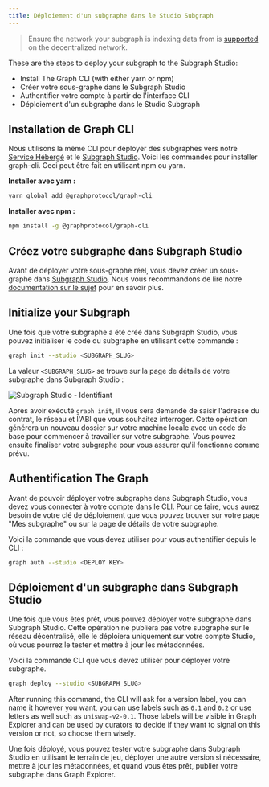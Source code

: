 ```yaml
---
title: Déploiement d'un subgraphe dans le Studio Subgraph
---
```


> Ensure the network your subgraph is indexing data from is [supported](/developing/supported-chains) on the decentralized network.

These are the steps to deploy your subgraph to the Subgraph Studio:

- Install The Graph CLI (with either yarn or npm)
- Créer votre sous-graphe dans le Subgraph Studio
- Authentifier votre compte à partir de l'interface CLI
- Déploiement d'un subgraphe dans le Studio Subgraph

## Installation de Graph CLI

Nous utilisons la même CLI pour déployer des subgraphes vers notre [Service Hébergé](https://thegraph.com/hosted-service/) et le [Subgraph Studio](https://thegraph.com/studio/). Voici les commandes pour installer graph-cli. Ceci peut être fait en utilisant npm ou yarn.

**Installer avec yarn :**

```bash
yarn global add @graphprotocol/graph-cli
```

**Installer avec npm :**

```bash
npm install -g @graphprotocol/graph-cli
```

## Créez votre subgraphe dans Subgraph Studio

Avant de déployer votre sous-graphe réel, vous devez créer un sous-graphe dans [Subgraph Studio](https://thegraph.com/studio/). Nous vous recommandons de lire notre [documentation sur le sujet](/deploying/subgraph-studio) pour en savoir plus.

## Initialize your Subgraph

Une fois que votre subgraphe a été créé dans Subgraph Studio, vous pouvez initialiser le code du subgraphe en utilisant cette commande :

```bash
graph init --studio <SUBGRAPH_SLUG>
```

La valeur `<SUBGRAPH_SLUG>` se trouve sur la page de détails de votre subgraphe dans Subgraph Studio :

![Subgraph Studio - Identifiant](/img/doc-subgraph-slug.png)

Après avoir exécuté `graph init`, il vous sera demandé de saisir l'adresse du contrat, le réseau et l'ABI que vous souhaitez interroger. Cette opération générera un nouveau dossier sur votre machine locale avec un code de base pour commencer à travailler sur votre subgraphe. Vous pouvez ensuite finaliser votre subgraphe pour vous assurer qu'il fonctionne comme prévu.

## Authentification The Graph

Avant de pouvoir déployer votre subgraphe dans Subgraph Studio, vous devez vous connecter à votre compte dans le CLI. Pour ce faire, vous aurez besoin de votre clé de déploiement que vous pouvez trouver sur votre page "Mes subgraphe" ou sur la page de détails de votre subgraphe.

Voici la commande que vous devez utiliser pour vous authentifier depuis le CLI :

```bash
graph auth --studio <DEPLOY KEY>
```

## Déploiement d'un subgraphe dans Subgraph Studio

Une fois que vous êtes prêt, vous pouvez déployer votre subgraphe dans Subgraph Studio. Cette opération ne publiera pas votre subgraphe sur le réseau décentralisé, elle le déploiera uniquement sur votre compte Studio, où vous pourrez le tester et mettre à jour les métadonnées.

Voici la commande CLI que vous devez utiliser pour déployer votre subgraphe.

```bash
graph deploy --studio <SUBGRAPH_SLUG>
```

After running this command, the CLI will ask for a version label, you can name it however you want, you can use labels such as `0.1` and `0.2` or use letters as well such as `uniswap-v2-0.1`. Those labels will be visible in Graph Explorer and can be used by curators to decide if they want to signal on this version or not, so choose them wisely.

Une fois déployé, vous pouvez tester votre subgraphe dans Subgraph Studio en utilisant le terrain de jeu, déployer une autre version si nécessaire, mettre à jour les métadonnées, et quand vous êtes prêt, publier votre subgraphe dans Graph Explorer.
